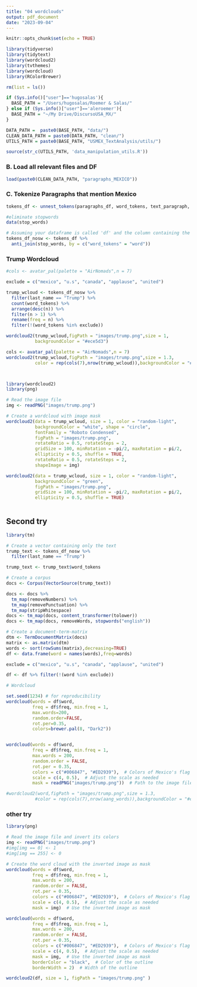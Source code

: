 ```yaml
---
title: "04 wordclouds"
output: pdf_document
date: "2023-09-04"
---
```


```r
knitr::opts_chunk$set(echo = TRUE)
```

```r
library(tidyverse)
library(tidytext)
library(wordcloud2)
library(tvthemes)
library(wordcloud)
library(RColorBrewer)
```

```r
rm(list = ls())

if (Sys.info()["user"]=='hugosalas'){
  BASE_PATH = "/Users/hugosalas/Roemer & Salas/"
} else if (Sys.info()["user"]=='aleroemer'){
  BASE_PATH = "~/My Drive/DiscursoUSA_MX/"
}

DATA_PATH =  paste0(BASE_PATH, "data/")
CLEAN_DATA_PATH = paste0(DATA_PATH, "clean/")
UTILS_PATH = paste0(BASE_PATH, "USMEX_TextAnalysis/utils/")

source(str_c(UTILS_PATH, 'data_manipulation_utils.R'))
```

### B. Load all relevant files and DF

```r
load(paste0(CLEAN_DATA_PATH, "paragraphs_MEXICO"))
```

### C. Tokenize Paragraphs that mention Mexico
```r
tokens_df <- unnest_tokens(paragraphs_df, word_tokens, text_paragraph, token = "words")

#eliminate stopwords
data(stop_words)

# Assuming your dataframe is called 'df' and the column containing the tokens is called 'word_tokens'
tokens_df_nosw <- tokens_df %>%
  anti_join(stop_words, by = c("word_tokens" = "word"))
```


### Trump Wordcloud
```r
#cols <- avatar_pal(palette = "AirNomads",n = 7)

exclude = c("mexico", "u.s", "canada", "applause", "united")

trump_wcloud <- tokens_df_nosw %>%
  filter(last_name == "Trump") %>%
  count(word_tokens) %>%
  arrange(desc(n)) %>%
  filter(n > 1) %>%
  rename(freq = n) %>% 
  filter(!(word_tokens %in% exclude))

wordcloud2(trump_wcloud,figPath = "images/trump.png",size = 1,
           backgroundColor = "#ece5d3")

cols <- avatar_pal(palette = "AirNomads",n = 7)
wordcloud2(trump_wcloud,figPath = "images/trump.png",size = 1.3,
           color = rep(cols(7),nrow(trump_wcloud)),backgroundColor = "#ece5d3")



library(wordcloud2)
library(png)

# Read the image file
img <- readPNG("images/trump.png")

# Create a wordcloud with image mask
wordcloud2(data = trump_wcloud, size = 1, color = "random-light",
           backgroundColor = "white", shape = "circle",
           fontFamily = "Roboto Condensed",
           figPath = "images/trump.png",
           rotateRatio = 0.5, rotateSteps = 2,
           gridSize = 100, minRotation = -pi/2, maxRotation = pi/2,
           ellipticity = 0.5, shuffle = TRUE,
           rotateRatio = 0.5, rotateSteps = 2,
           shapeImage = img)

wordcloud2(data = trump_wcloud, size = 1, color = "random-light",
           backgroundColor = "green",
           figPath = "images/trump.png",
           gridSize = 100, minRotation = -pi/2, maxRotation = pi/2,
           ellipticity = 0.5, shuffle = TRUE)
           

```

## Second try

```r
library(tm)

# Create a vector containing only the text
trump_text <- tokens_df_nosw %>%
  filter(last_name == "Trump")

trump_text <- trump_text$word_tokens

# Create a corpus
docs <- Corpus(VectorSource(trump_text))

docs <- docs %>%
  tm_map(removeNumbers) %>%
  tm_map(removePunctuation) %>%
  tm_map(stripWhitespace)
docs <- tm_map(docs, content_transformer(tolower))
docs <- tm_map(docs, removeWords, stopwords("english"))

# Create a document-term-matrix
dtm <- TermDocumentMatrix(docs) 
matrix <- as.matrix(dtm) 
words <- sort(rowSums(matrix),decreasing=TRUE) 
df <- data.frame(word = names(words),freq=words)

exclude = c("mexico", "u.s", "canada", "applause", "united")

df <- df %>% filter(!(word %in% exclude))

# Wordcloud

set.seed(1234) # for reproducibility 
wordcloud(words = df$word,
          freq = df$freq, min.freq = 1,           
          max.words=200, 
          random.order=FALSE, 
          rot.per=0.35,  
          colors=brewer.pal(8, "Dark2"))


wordcloud(words = df$word,
          freq = df$freq, min.freq = 1,           
          max.words = 200, 
          random.order = FALSE, 
          rot.per = 0.35,  
          colors = c("#006847", "#ED2939"),  # Colors of Mexico's flag
          scale = c(4, 0.5),  # Adjust the scale as needed
          mask = readPNG("images/trump.png"))  # Path to the image file

#wordcloud2(word,figPath = "images/trump.png",size = 1.3,
           #color = rep(cols(7),nrow(aang_words)),backgroundColor = "#ece5d3")

```

### other try

```r
library(png)

# Read the image file and invert its colors
img <- readPNG("images/trump.png")
#img[img == 0] <- 1
#img[img == 255] <- 0

# Create the word cloud with the inverted image as mask
wordcloud(words = df$word,
          freq = df$freq, min.freq = 1,           
          max.words = 200, 
          random.order = FALSE, 
          rot.per = 0.35,  
          colors = c("#006847", "#ED2939"),  # Colors of Mexico's flag
          scale = c(4, 0.5),  # Adjust the scale as needed
          mask = img)  # Use the inverted image as mask

wordcloud(words = df$word,
          freq = df$freq, min.freq = 1,           
          max.words = 200, 
          random.order = FALSE, 
          rot.per = 0.35,  
          colors = c("#006847", "#ED2939"),  # Colors of Mexico's flag
          scale = c(4, 0.5),  # Adjust the scale as needed
          mask = img,  # Use the inverted image as mask
          borderColor = "black",  # Color of the outline
          borderWidth = 2)  # Width of the outline

wordcloud2(df, size = 1, figPath = "images/trump.png" )
```

